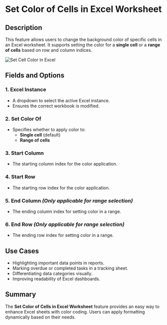 # Set Color of Cells in Excel Worksheet  

## Description

This feature allows users to change the background color of specific cells in an Excel worksheet. It supports setting the color for a **single cell** or a **range of cells** based on row and column indices.  

![Set Cell Color in Excel](../../assets/excel/set-color-of-cells-in-excel-worksheet.png)  

## Fields and Options  

### 1. **Excel Instance** 

- A dropdown to select the active Excel instance.  
- Ensures the correct workbook is modified.  

### 2. **Set Color Of** 

- Specifies whether to apply color to:  
  - **Single cell** (default)  
  - **Range of cells**  

### 3. **Start Column** 

- The starting column index for the color application.  

### 4. **Start Row** 

- The starting row index for the color application.  

### 5. **End Column**  *(Only applicable for range selection)*

- The ending column index for setting color in a range.  

### 6. **End Row**  *(Only applicable for range selection)*

- The ending row index for setting color in a range.  

## Use Cases

- Highlighting important data points in reports.  
- Marking overdue or completed tasks in a tracking sheet.  
- Differentiating data categories visually.  
- Improving readability of Excel dashboards.  

## Summary

The **Set Color of Cells in Excel Worksheet** feature provides an easy way to enhance Excel sheets with color coding. Users can apply formatting dynamically based on their needs.